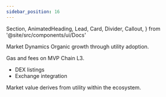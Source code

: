 ```yaml
---
sidebar_position: 16
---
```


  Section,
  AnimatedHeading,
  Lead,
  Card,
  Divider,
  Callout,
} from '@site/src/components/ui/Docs'

<Section>
  <AnimatedHeading as='h1'>Market Dynamics</AnimatedHeading>
  <Lead>
    Organic growth through utility adoption.
  </Lead>
  <div className='grid md:grid-cols-2 gap-3 mt-3'>
    <Card title='Primary Use Case'>
      <p>
        Gas and fees on MVP Chain L3.
      </p>
    </Card>
    <Card title='Secondary Markets'>
      <ul>
        <li>DEX listings</li>
        <li>Exchange integration</li>
      </ul>
    </Card>
  </div>
  <Divider />
  <Callout type='note'>
    Market value derives from utility within the ecosystem.
  </Callout>
</Section>
